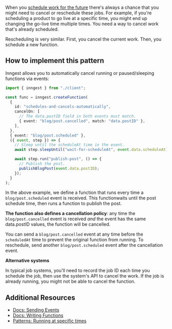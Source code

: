 When you [schedule work for the future](/patterns/running-at-specific-times) there's always a chance that you might need to cancel or reschedule these jobs.  For example, if you're scheduling a product to go live at a specific time, you might end up changing the go-live time multiple times. You need a way to cancel work that's already scheduled.

Rescheduling is very similar.  First, you cancel the current work.  Then, you schedule a new function.

## How to implement this pattern

Inngest allows you to automatically cancel running or paused/sleeping functions via events:

```typescript
import { inngest } from "./client";

const func = inngest.createFunction(
  {
    id: "schedules-and-cancels-automatically",
    cancelOn: [
      // The data.postID field in both events must match.
      { event: "blog/post.cancelled", match: "data.postID" },
    ],
  },
  { event: "blog/post.scheduled" },
  ({ event, step }) => {
    // Sleep until the scheduleAt time in the event.
    await step.sleepUntil("wait-for-scheduleAt", event.data.scheduleAt);

    await step.run("publish-post", () => {
      // Publish the post.
      publishBlogPost(event.data.postID);
    });
  }
);
```

In the above example, we define a function that runs every time a `blog/post.scheduled` event is received.  This functionwaits until the post schedule time, then runs a function to publish the post.

**The function also defines a cancellation policy**:  any time the `blog/post.cancelled` event is received _and_ the event has the same data.postID values, the function will be cancelled.

You can send a `blog/post.cancelled` event at any time before the `scheduledAt` time to prevent the original function from running. To reschedule, send another `blog/post.scheduled` event after the cancellation event.

**Alternative systems**

In typical job systems, you'll need to record the job ID each time you schedule the job, then use the system's API to cancel the work.  If the job is already running, you might not be able to cancel the function.

## Additional Resources

* [Docs: Sending Events](/docs/features/events-triggers?ref=patterns)
* [Docs: Writing Functions](/docs/features/inngest-functions?ref=patterns)
* [Patterns: Running at specific times](/patterns/running-at-specific-times)
